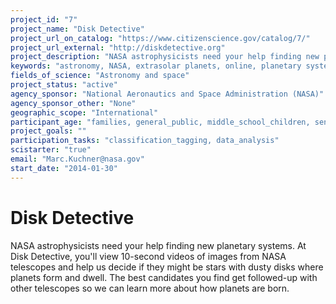 ```yaml
---
project_id: "7"
project_name: "Disk Detective"
project_url_on_catalog: "https://www.citizenscience.gov/catalog/7/"
project_url_external: "http://diskdetective.org"
project_description: "NASA astrophysicists need your help finding new planetary systems. At Disk Detective, you&#39;ll view 10-second videos of images from NASA telescopes and help us decide if they might be stars with dusty disks where planets form and dwell.  The best candidates you find get followed-up with other telescopes so we can learn more about how planets are born."
keywords: "astronomy, NASA, extrasolar planets, online, planetary systems, Zooniverse"
fields_of_science: "Astronomy and space"
project_status: "active"
agency_sponsor: "National Aeronautics and Space Administration (NASA)"
agency_sponsor_other: "None"
geographic_scope: "International"
participant_age: "families, general_public, middle_school_children, seniors, teens"
project_goals: ""
participation_tasks: "classification_tagging, data_analysis"
scistarter: "true"
email: "Marc.Kuchner@nasa.gov"
start_date: "2014-01-30"
---
```


# Disk Detective

NASA astrophysicists need your help finding new planetary systems. At Disk Detective, you&#39;ll view 10-second videos of images from NASA telescopes and help us decide if they might be stars with dusty disks where planets form and dwell.  The best candidates you find get followed-up with other telescopes so we can learn more about how planets are born.
